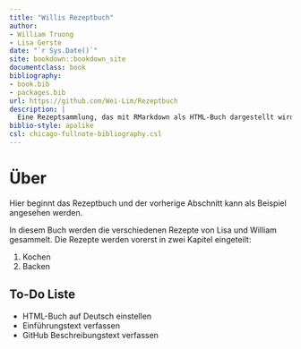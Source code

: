 ```yaml
--- 
title: "Willis Rezeptbuch"
author:
- William Truong
- Lisa Gerste
date: "`r Sys.Date()`"
site: bookdown::bookdown_site
documentclass: book
bibliography:
- book.bib
- packages.bib
url: https://github.com/Wei-Lim/Rezeptbuch
description: |
  Eine Rezeptsammlung, das mit RMarkdown als HTML-Buch dargestellt wird.
biblio-style: apalike
csl: chicago-fullnote-bibliography.csl
---
```


<!-- # About -->

<!-- This is a _sample_ book written in **Markdown**. You can use anything that Pandoc's Markdown supports; for example, a math equation $a^2 + b^2 = c^2$. -->

<!-- ## Usage  -->

<!-- Each **bookdown** chapter is an .Rmd file, and each .Rmd file can contain one (and only one) chapter. A chapter *must* start with a first-level heading: `# A good chapter`, and can contain one (and only one) first-level heading. -->

<!-- Use second-level and higher headings within chapters like: `## A short section` or `### An even shorter section`. -->

<!-- The `index.Rmd` file is required, and is also your first book chapter. It will be the homepage when you render the book. -->

<!-- ## Render book -->

<!-- You can render the HTML version of this example book without changing anything: -->

<!-- 1. Find the **Build** pane in the RStudio IDE, and -->

<!-- 1. Click on **Build Book**, then select your output format, or select "All formats" if you'd like to use multiple formats from the same book source files. -->

<!-- Or build the book from the R console: -->

<!-- ```{r, eval=FALSE} -->
<!-- bookdown::render_book() -->
<!-- ``` -->

<!-- To render this example to PDF as a `bookdown::pdf_book`, you'll need to install XeLaTeX. You are recommended to install TinyTeX (which includes XeLaTeX): <https://yihui.org/tinytex/>. -->

<!-- ## Preview book -->

<!-- As you work, you may start a local server to live preview this HTML book. This preview will update as you edit the book when you save individual .Rmd files. You can start the server in a work session by using the RStudio add-in "Preview book", or from the R console: -->

<!-- ```{r eval=FALSE} -->
<!-- bookdown::serve_book() -->
<!-- ``` -->


<!-- ```{r include=FALSE} -->
<!-- # automatically create a bib database for R packages -->
<!-- knitr::write_bib(c( -->
<!--   .packages(), 'bookdown', 'knitr', 'rmarkdown' -->
<!-- ), 'packages.bib') -->
<!-- ``` -->



# Über 

Hier beginnt das Rezeptbuch und der vorherige Abschnitt kann als Beispiel angesehen werden.

In diesem Buch werden die verschiedenen Rezepte von Lisa und William gesammelt. Die Rezepte werden vorerst in zwei Kapitel eingeteilt: 

1. Kochen
2. Backen


## To-Do Liste

- HTML-Buch auf Deutsch einstellen
- Einführungstext verfassen
- GitHub Beschreibungstext verfassen